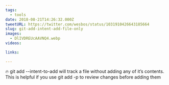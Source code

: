 ```yaml
---
tags:
  - tools
date: 2018-08-21T14:26:32.000Z
tweetURL: https://twitter.com/wesbos/status/1031910426643185664
slug: git-add-intent-add-file-only
images:
  - DlIVDREUcAAVNQ4.webp
videos:

links:

---
```

🔥 git add --intent-to-add will track a file without adding any of it’s contents. This is helpful if you use git add -p to review changes before adding them
